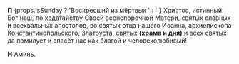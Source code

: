 **П** {props.isSunday ? 'Воскресший из мёртвых ' : ''}
Христос, истинный Бог наш, по хода́тайству Своей всенепорочной Ма­тери, свя­тых слав­ных и все­хваль­ных апосто­лов, во святых от­ца нашего Иоан­на, архи­епи­скопа Константино́по­ль­ско­го, Злато­уста, святых 
**(храма и дня)** и всех свя­тых да помилует и спасёт нас как бла­гой и человеколюбивый!

**Н** Аминь.
